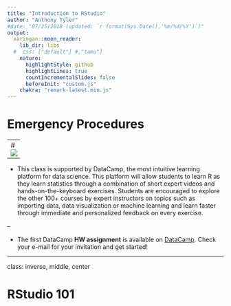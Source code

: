 ```yaml
---
title: "Introduction to RStudio"
author: "Anthony Tyler"
#date: "07/25/2018 (updated: `r format(Sys.Date(),'%m/%d/%Y')`)"
output:
  xaringan::moon_reader:
    lib_dir: libs
  #  css: ["default"] #,"tamu"]
    nature:
      highlightStyle: github
      highlightLines: true
      countIncrementalSlides: false
      beforeInit: "custom.js"
    chakra: "remark-latest.min.js"
---
```

# Emergency Procedures

---
# ![](https://cdn.datacamp.com/main-app/assets/brand/datacamp-horizontal-rgb-f2e1d0a9be07824aca4d5aeda0975757eb511b52ee3d770b3d6fcffe790d99d5.svg)

--

- This class is supported by DataCamp, the most intuitive learning platform for data science. This platform will allow students to learn R as they learn statistics through a combination of short expert videos and hands-on-the-keyboard exercises.  Students are encouraged to explore the other 100+ courses by expert instructors on topics such as importing data, data visualization or machine learning and learn faster through immediate and personalized feedback on every exercise.

--

- The first DataCamp **HW assignment** is available on [DataCamp](www.datacamp.com).  Check your e-mail for your invitation and get started!

---
class: inverse, middle, center

# RStudio 101

